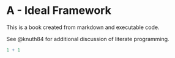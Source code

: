 # A - Ideal Framework

This is a book created from markdown and executable code.

See @knuth84 for additional discussion of literate programming.

```r
1 + 1
```
